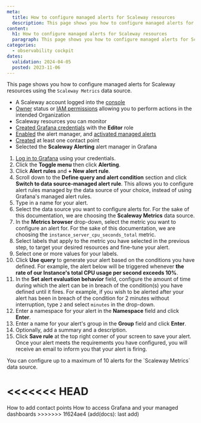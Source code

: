 ```yaml
---
meta:
  title: How to configure managed alerts for Scaleway resources
  description: This page shows you how to configure managed alerts for Scaleway resources
content:
  h1: How to configure managed alerts for Scaleway resources
  paragraph: This page shows you how to configure managed alerts for Scaleway resources
categories:
  - observability cockpit
dates:
  validation: 2024-04-05
  posted: 2023-11-06
---
```


This page shows you how to configure managed alerts for Scaleway resources using the `Scaleway Metrics` data source.

<Macro id="requirements" />

  - A Scaleway account logged into the [console](https://console.scaleway.com)
  - [Owner](/identity-and-access-management/iam/concepts/#owner) status or [IAM permissions](/identity-and-access-management/iam/concepts/#permission) allowing you to perform actions in the intended Organization
  - Scaleway resources you can monitor
  - [Created Grafana credentials](/observability/cockpit/how-to/retrieve-grafana-credentials) with the **Editor** role
  - [Enabled](/observability/cockpit/how-to/enable-alert-manager) the alert manager, and [activated managed alerts](/observability/cockpit/how-to/activate-managed-alerts/)
  - [Created](/observability/cockpit/how-to/add-contact-points) at least one contact point
  - Selected the **Scaleway Alerting** alert manager in Grafana

1. [Log in to Grafana](/observability/cockpit/how-to/access-grafana-and-managed-dashboards/) using your credentials.
2. Click the **Toggle menu** then click **Alerting**.
3. Click **Alert rules** and **+ New alert rule**.
4. Scroll down to the **Define query and alert condition** section and click **Switch to data source-managed alert rule**.
    <Message type="important">
     This allows you to configure alert rules managed by the data source of your choice, instead of using Grafana's managed alert rules.
    </Message>
5. Type in a name for your alert.
6. Select the data source you want to configure alerts for. For the sake of this documentation, we are choosing the **Scaleway Metrics** data source.
7. In the **Metrics browser** drop-down, select the metric you want to configure an alert for. For the sake of this documentation, we are choosing the `instance_server_cpu_seconds_total` metric.
8. Select labels that apply to the metric you have selected in the previous step, to target your desired resources and fine-tune your alert.
9. Select one or more values for your labels.
10. Click **Use query** to generate your alert based on the conditions you have defined. For example, the alert below will be triggered whenever **the rate of our Instance's total CPU usage per second exceeds 10%**.
    <Lightbox src="scaleway-instance-grafana-alert.webp" alt="" />
11. In the **Set alert evaluation behavior** field, configure the amount of time during which the alert can be in breach of the condition(s) you have defined until it fires.
    <Message type="note">
     For example, if you wish to be alerted after your alert has been in breach of the condition for 2 minutes without interruption, type `2` and select `minutes` in the drop-down.
    </Message>
12. Enter a namespace for your alert in the **Namespace** field and click **Enter**.
13. Enter a name for your alert's group in the **Group** field and click **Enter**.
14. Optionally, add a summary and a description.
15. Click **Save rule** at the top right corner of your screen to save your alert. Once your alert meets the requirements you have configured, you will receive an email to inform you that your alert is firing.

<Message type="important">
 You can configure up to a maximum of 10 alerts for the `Scaleway Metrics` data source.
</Message>


<<<<<<< HEAD
=======
<Navigation title="See also">
  <PreviousButton to="/observability/cockpit/how-to/add-contact-points/">How to add contact points</PreviousButton>
  <NextButton to="/observability/cockpit/how-to/access-grafana-and-managed-dashboards/">How to access Grafana and your managed dashboards</NextButton>
</Navigation>
>>>>>>> 1f624ae4 (add(docs): last add)
